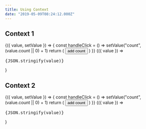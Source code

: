 ```yaml
---
title: Using Context
date: "2019-05-09T08:24:12.000Z"
---
```



[](@context)

## Context 1

<Context>
  {({ value, setValue }) => {
    const handleClick = () => setValue("count", (value.count || 0) + 1)
    return (
      <button type="button" onClick={handleClick}>
        add count
      </button>
    )
  }}
</Context>
<Context>{({ value }) => <pre>{JSON.stringify(value)}</pre>}</Context>

[](@context)

## Context 2

<Context>
  {({ value, setValue }) => {
    const handleClick = () => setValue("count", (value.count || 0) + 1)
    return (
      <button type="button" onClick={handleClick}>
        add count
      </button>
    )
  }}
</Context>
<Context>{({ value }) => <pre>{JSON.stringify(value)}</pre>}</Context>

[](@contextend)
